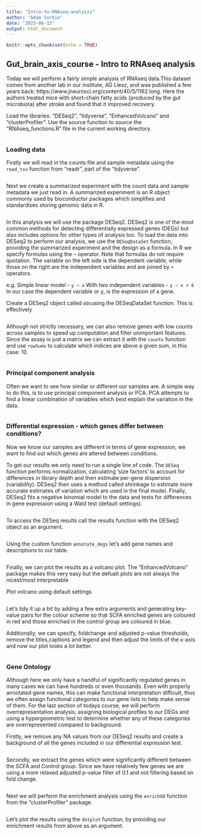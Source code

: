 ---
title: "Intro-to-RNAseq-analysis"
author: "Adam Sorbie"
date: "2023-06-15"
output: html_document
---

```{r setup, include=FALSE}
knitr::opts_chunk$set(echo = TRUE)
```

## Gut_brain_axis_course - Intro to RNAseq analysis

Today we will perform a fairly simple analysis of RNAseq data.This dataset comes
from another lab in our institute, AG Liesz, and was published a few years back: https://www.jneurosci.org/content/40/5/1162.long. Here the authors treated mice with short-chain fatty acids (produced by the gut microbiota) after stroke and found that it improved recovery.


Load the libraries: "DESeq2", "tidyverse", "EnhancedVolcano" and "clusterProfiler". 
Use the source function to source the "RNAseq_functions.R" file in the current working directory. 
```{r}

```
### Loading data 

Firstly we will read in the counts file and sample metadata using the ```read_tsv``` function from "readr", part of the "tidyverse". 
```{r}

```
Next we create a summarized experiment with the count data and sample metadata we just read in. A summarized experiment is an R object commonly used by bioconductor packages which simplifies and standardises storing genomic data in R.  
```{r}

```

In this analysis we will use the package DESeq2. DESeq2 is  one of the 
most common methods for detecting differentially expressed genes (DEGs) but also 
includes options for other types of analysis too. 
To load the data into DESeq2 to perform our analysis, we use the ```DESeqDataSet``` function, providing the summarized experiment and the design as a formula. In R we specify formulas using the ```~``` operator. Note that formulas do not require quotation. The variable on the left side is the dependent variable, while those on the right are the independent variables and are joined by ```+``` operators. 

e.g. Simple linear model - ```y ~ x```
     With two independent variables - ```y ~ x + b```
In our case the dependent variable or y, is the expression of a gene.     

Create a DESeq2 object called ```dds```using the DESeqDataSet function. This is
effectively 
```{r}

```
Although not strictly necessary, we can also remove genes with low counts across samples to speed up computation and filter unimportant features. Since the assay is just a matrix we can extract it with the ```counts``` function and use ```rowSums``` to calculate which indices are above a given sum, in this case: 10. 
```{r}

```

### Principal component analysis

Often we want to see how similar or different our samples are. A simple way to
do this, is to use principal component analysis or PCA. PCA attempts to find a 
linear combination of variables which best explain the variation in the data.  
```{r}

```

### Differential expression - which genes differ between conditions? 

Now we know our samples are different in terms of gene expression, we want
to find out which genes are altered between conditions.

To get our results we only need to run a single line of code. The ```DESeq```
function performs normalization, calculating 'size factors' to account for differences
in library depth and then estimate per-gene dispersion (variability). DESeq2 then 
uses a method called shrinkage to estimate more accurate estimates of variation which are
used in the final model. Finally, DESeq2 fits a negative binomial model to the data
and tests for differences in gene expression using a Wald test (default settings).

```{r}

```
To access the DESeq results call the results function with the DESeq2 object as 
an argument.

```{r}

```

Using the custom function ```annotate_degs``` let's add gene names and descriptions 
to our table. 

```{r}

```

Finally, we can plot the results as a volcano plot. The "EnhancedVolcano" 
package makes this very easy but the defualt plots are not always the nicest/most 
interpretable

Plot volcano using default settings 
```{r}

```
Let's tidy it up a bit by adding a few extra arguments and generating key-value
pairs for the colour scheme so that SCFA enriched genes are coloured in red and 
those enriched in the control group are coloured in blue. 

Additionally, we can specify, foldchange and adjusted p-value thresholds, remove the
titles,captions and legend and then adjust the limits of the x-axis and now our
plot looks a lot better. 

```{r}

```
### Gene Ontology 

Although here we only have a handful of significantly regulated genes in many
cases we can have hundreds or even thousands. Even with properly annotated gene 
names, this can make functional interpretation difficult, thus we often assign 
functional categories to our gene lists to help make sense of them. For the last
section of todays course, we will perform overrepresentation analysis, assigning
biological profiles to our DEGs and using a hypergeometric test to determine
whether any of these categories are overrepresented compared to background. 

Firstly, we remove any NA values from our DESeq2 results and create a background
of all the genes included in our differential expression test. 
```{r}

```
Secondly, we extract the genes which were significantly different between
the SCFA and Control group. Since we have relatively few genes we are using a more
relaxed adjusted p-value filter of 0.1 and not filtering based on fold change. 
```{r}

```
Next we will perform the enrichment analysis using the ```enrichGO``` function
from the "clusterProfiler" package. 
```{r}

```

Let's plot the results using the ```dotplot``` function, by providing our enrichment
results from above as an argument. 
```{r}

```


                
